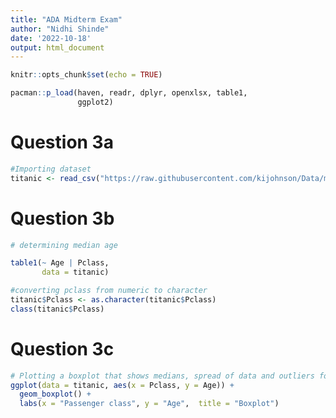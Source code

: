 ```yaml
---
title: "ADA Midterm Exam"
author: "Nidhi Shinde"
date: '2022-10-18'
output: html_document
---
```


```r
knitr::opts_chunk$set(echo = TRUE)
```

```r
pacman::p_load(haven, readr, dplyr, openxlsx, table1,
               ggplot2)
```

# Question 3a
```r
#Importing dataset
titanic <- read_csv("https://raw.githubusercontent.com/kijohnson/Data/main/titanic.csv")
```

# Question 3b
```r
# determining median age

table1(~ Age | Pclass,
       data = titanic)
```

```r
#converting pclass from numeric to character
titanic$Pclass <- as.character(titanic$Pclass)
class(titanic$Pclass)
```

# Question 3c
```r
# Plotting a boxplot that shows medians, spread of data and outliers for age by passenger class
ggplot(data = titanic, aes(x = Pclass, y = Age)) +
  geom_boxplot() +
  labs(x = "Passenger class", y = "Age",  title = "Boxplot")
```




